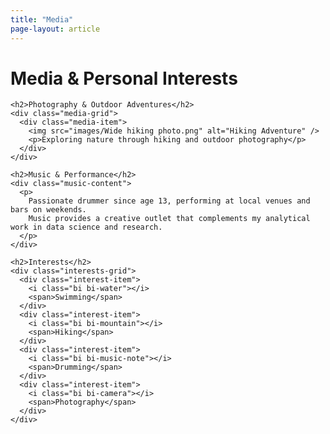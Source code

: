 ```yaml
---
title: "Media"
page-layout: article
---
```


# Media & Personal Interests

<div class="media-container">
  <div class="media-section">
    <h2>Photography & Outdoor Adventures</h2>
    <div class="media-grid">
      <div class="media-item">
        <img src="images/Wide hiking photo.png" alt="Hiking Adventure" />
        <p>Exploring nature through hiking and outdoor photography</p>
      </div>
    </div>
  </div>

  <div class="media-section">
    <h2>Music & Performance</h2>
    <div class="music-content">
      <p>
        Passionate drummer since age 13, performing at local venues and bars on weekends. 
        Music provides a creative outlet that complements my analytical work in data science and research.
      </p>
    </div>
  </div>

  <div class="media-section">
    <h2>Interests</h2>
    <div class="interests-grid">
      <div class="interest-item">
        <i class="bi bi-water"></i>
        <span>Swimming</span>
      </div>
      <div class="interest-item">
        <i class="bi bi-mountain"></i>
        <span>Hiking</span>
      </div>
      <div class="interest-item">
        <i class="bi bi-music-note"></i>
        <span>Drumming</span>
      </div>
      <div class="interest-item">
        <i class="bi bi-camera"></i>
        <span>Photography</span>
      </div>
    </div>
  </div>
</div>